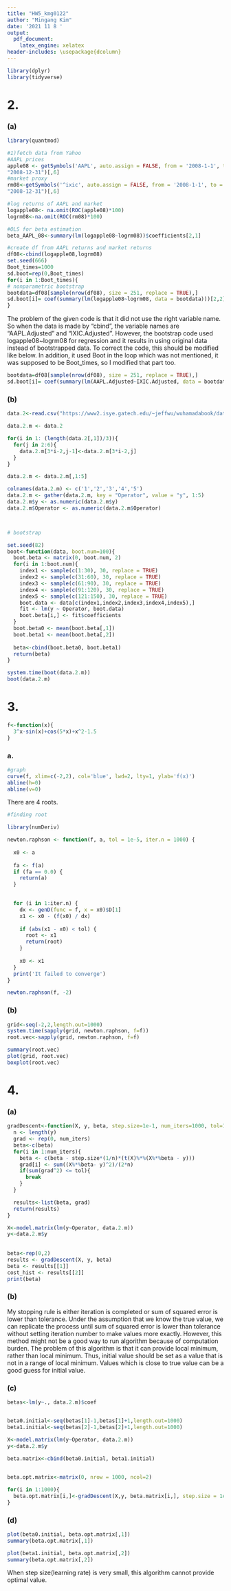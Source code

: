 ```yaml
---
title: "HW5_kmg0122"
author: "Mingang Kim"
date: '2021 11 8 '
output:
  pdf_document:
    latex_engine: xelatex
header-includes: \usepackage{dcolumn}
---
```


```r
library(dplyr)
library(tidyverse)
```

# 2.

### (a)
```r
library(quantmod)

#1)fetch data from Yahoo
#AAPL prices
apple08 <- getSymbols('AAPL', auto.assign = FALSE, from = '2008-1-1', to = 
"2008-12-31")[,6]
#market proxy
rm08<-getSymbols('^ixic', auto.assign = FALSE, from = '2008-1-1', to = 
"2008-12-31")[,6]

#log returns of AAPL and market
logapple08<- na.omit(ROC(apple08)*100)
logrm08<-na.omit(ROC(rm08)*100)

#OLS for beta estimation
beta_AAPL_08<-summary(lm(logapple08~logrm08))$coefficients[2,1]

#create df from AAPL returns and market returns
df08<-cbind(logapple08,logrm08)
set.seed(666)
Boot_times=1000
sd.boot=rep(0,Boot_times)
for(i in 1:Boot_times){
# nonparametric bootstrap
bootdata=df08[sample(nrow(df08), size = 251, replace = TRUE),]
sd.boot[i]= coef(summary(lm(logapple08~logrm08, data = bootdata)))[2,2]
}

```
The problem of the given code is that it did not use the right variable name. So when the data is made by "cbind", the variable names are "AAPL.Adjusted" and "IXIC.Adjusted". However, the bootstrap code used logapple08~logrm08 for regression and it results in using original data instead of bootstrapped data. To correct the code, this should be modified like below. In addition, it used Boot in the loop which was not mentioned, it was supposed to be Boot_times, so I modified that part too. 

```r
bootdata=df08[sample(nrow(df08), size = 251, replace = TRUE),]
sd.boot[i]= coef(summary(lm(AAPL.Adjusted~IXIC.Adjusted, data = bootdata)))[2,2]
```


### (b)
```r
data.2<-read.csv("https://www2.isye.gatech.edu/~jeffwu/wuhamadabook/data/Sensory.dat", header=F, skip=2, sep=" ")

data.2.m <- data.2

for(i in 1: (length(data.2[,1])/3)){
  for(j in 2:6){
    data.2.m[3*i-2,j-1]<-data.2.m[3*i-2,j]
  }
}

data.2.m <- data.2.m[,1:5]

colnames(data.2.m) <- c('1','2','3','4','5')
data.2.m <- gather(data.2.m, key = "Operator", value = "y", 1:5)
data.2.m$y <- as.numeric(data.2.m$y)
data.2.m$Operator <- as.numeric(data.2.m$Operator)



# bootstrap

set.seed(82)
boot<-function(data, boot.num=100){
  boot.beta <- matrix(0, boot.num, 2)
  for(i in 1:boot.num){
    index1 <- sample(c(1:30), 30, replace = TRUE)
    index2 <- sample(c(31:60), 30, replace = TRUE)
    index3 <- sample(c(61:90), 30, replace = TRUE)
    index4 <- sample(c(91:120), 30, replace = TRUE)
    index5 <- sample(c(121:150), 30, replace = TRUE)
    boot.data <- data[c(index1,index2,index3,index4,index5),]
    fit <- lm(y ~ Operator, boot.data)
    boot.beta[i,] <- fit$coefficients
  }
  boot.beta0 <- mean(boot.beta[,1])
  boot.beta1 <- mean(boot.beta[,2])
  
  beta<-cbind(boot.beta0, boot.beta1)
  return(beta)
}

system.time(boot(data.2.m))
boot(data.2.m)
```




# 3.

```r
f<-function(x){
  3^x-sin(x)+cos(5*x)+x^2-1.5
}
```

### a.
```r
#graph
curve(f, xlim=c(-2,2), col='blue', lwd=2, lty=1, ylab='f(x)')
abline(h=0)
abline(v=0)
```
There are 4 roots.

```r
#finding root

library(numDeriv)

newton.raphson <- function(f, a, tol = 1e-5, iter.n = 1000) {
  
  x0 <- a 
  
  fa <- f(a)
  if (fa == 0.0) {
    return(a)
  }
 

  for (i in 1:iter.n) {
    dx <- genD(func = f, x = x0)$D[1] 
    x1 <- x0 - (f(x0) / dx) 
    
    if (abs(x1 - x0) < tol) {
      root <- x1
      return(root)
    }
    
    x0 <- x1
  }
  print('It failed to converge')
}

newton.raphson(f, -2)
```

### (b)
```r
grid<-seq(-2,2,length.out=1000)
system.time(sapply(grid, newton.raphson, f=f))
root.vec<-sapply(grid, newton.raphson, f=f)

summary(root.vec)
plot(grid, root.vec)
boxplot(root.vec)
```


# 4. 

### (a)

```r


gradDescent<-function(X, y, beta, step.size=1e-1, num_iters=1000, tol=1e-9){
  n <- length(y)
  grad <- rep(0, num_iters)
  beta<-c(beta)
  for(i in 1:num_iters){
    beta <- c(beta - step.size*(1/n)*(t(X)%*%(X%*%beta - y)))
    grad[i] <- sum((X%*%beta- y)^2)/(2*n)
    if(sum(grad^2) <= tol){
      break
    }
  }

  results<-list(beta, grad)
  return(results)
}

X<-model.matrix(lm(y~Operator, data.2.m))
y<-data.2.m$y
  
  
beta<-rep(0,2)
results <- gradDescent(X, y, beta)
beta <- results[[1]]
cost_hist <- results[[2]]
print(beta)

```
### (b)

My stopping rule is either iteration is completed or sum of squared error is lower than tolerance. Under the assumption that we know the true value, we can replicate the process until sum of squared error is lower than tolerance without setting iteration number to make values more exactly. However, this method might not be a good way to run algorithm because of computation burden. The problem of this algorithm is that it can provide local minimum, rather than local minimum. Thus, initial value should be set as a value that is not in a range of local minimum. Values which is close to true value can be a good guess for initial value. 


### (c)
```r
betas<-lm(y~., data.2.m)$coef


beta0.initial<-seq(betas[1]-1,betas[1]+1,length.out=1000)
beta1.initial<-seq(betas[2]-1,betas[2]+1,length.out=1000)

X<-model.matrix(lm(y~Operator, data.2.m))
y<-data.2.m$y
  
beta.matrix<-cbind(beta0.initial, beta1.initial)


beta.opt.matrix<-matrix(0, nrow = 1000, ncol=2)

for(i in 1:1000){
  beta.opt.matrix[i,]<-gradDescent(X,y, beta.matrix[i,], step.size = 1e-7, tol = 1e-9)[[1]]
}
```

### (d)
```r
plot(beta0.initial, beta.opt.matrix[,1])
summary(beta.opt.matrix[,1])

plot(beta1.initial, beta.opt.matrix[,2])
summary(beta.opt.matrix[,2])
```
When step size(learning rate) is very small, this algorithm cannot provide optimal value. 

